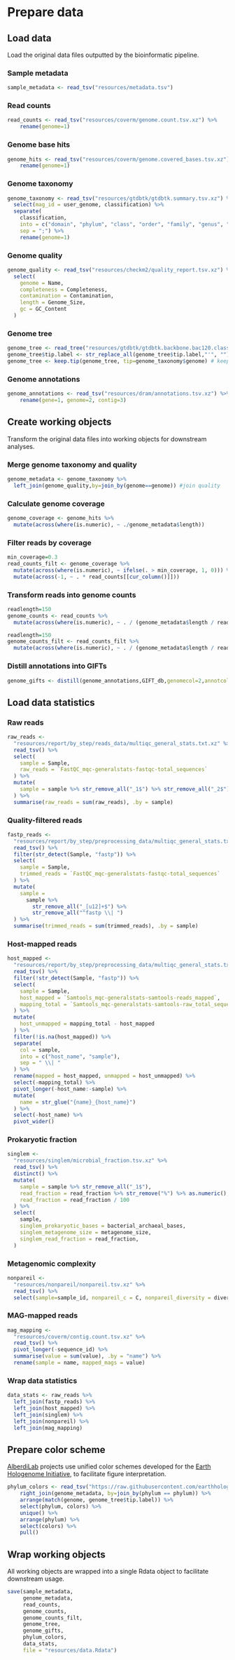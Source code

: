 # Prepare data

## Load data

Load the original data files outputted by the bioinformatic pipeline.

### Sample metadata

```r
sample_metadata <- read_tsv("resources/metadata.tsv")
```

### Read counts

```r
read_counts <- read_tsv("resources/coverm/genome.count.tsv.xz") %>%
    rename(genome=1)
```

### Genome base hits

```r
genome_hits <- read_tsv("resources/coverm/genome.covered_bases.tsv.xz") %>%
    rename(genome=1)
```

### Genome taxonomy

```r
genome_taxonomy <- read_tsv("resources/gtdbtk/gtdbtk.summary.tsv.xz") %>%
  select(mag_id = user_genome, classification) %>%
  separate(
    classification,
    into = c("domain", "phylum", "class", "order", "family", "genus", "species"),
    sep = ";") %>%
    rename(genome=1)
```

### Genome quality

```r
genome_quality <- read_tsv("resources/checkm2/quality_report.tsv.xz") %>%
  select(
    genome = Name, 
    completeness = Completeness, 
    contamination = Contamination,
    length = Genome_Size, 
    gc = GC_Content
  )
```

### Genome tree

```r
genome_tree <- read_tree("resources/gtdbtk/gtdbtk.backbone.bac120.classify.tree")
genome_tree$tip.label <- str_replace_all(genome_tree$tip.label,"'", "") #remove single quotes in MAG names
genome_tree <- keep.tip(genome_tree, tip=genome_taxonomy$genome) # keep only MAG tips
```

### Genome annotations

```r
genome_annotations <- read_tsv("resources/dram/annotations.tsv.xz") %>%
    rename(gene=1, genome=2, contig=3)
```

## Create working objects

Transform the original data files into working objects for downstream analyses.

### Merge genome taxonomy and quality

```r
genome_metadata <- genome_taxonomy %>%
  left_join(genome_quality,by=join_by(genome==genome)) #join quality
```

### Calculate genome coverage

```r
genome_coverage <- genome_hits %>%
  mutate(across(where(is.numeric), ~ ./genome_metadata$length))
```

### Filter reads by coverage

```r
min_coverage=0.3
read_counts_filt <- genome_coverage %>%
  mutate(across(where(is.numeric), ~ ifelse(. > min_coverage, 1, 0))) %>%
  mutate(across(-1, ~ . * read_counts[[cur_column()]])) 
```

### Transform reads into genome counts

```r
readlength=150
genome_counts <- read_counts %>%
  mutate(across(where(is.numeric), ~ . / (genome_metadata$length / readlength) ))
```

```r
readlength=150
genome_counts_filt <- read_counts_filt %>%
  mutate(across(where(is.numeric), ~ . / (genome_metadata$length / readlength) ))
```

### Distill annotations into GIFTs 

```r
genome_gifts <- distill(genome_annotations,GIFT_db,genomecol=2,annotcol=c(9,10,19), verbosity=F)
```

## Load data statistics

### Raw reads

```r
raw_reads <-
  "resources/report/by_step/reads_data/multiqc_general_stats.txt.xz" %>%
  read_tsv() %>%
  select(
    sample = Sample,
    raw_reads = `FastQC_mqc-generalstats-fastqc-total_sequences`
  ) %>%
  mutate(
    sample = sample %>% str_remove_all("_1$") %>% str_remove_all("_2$")
  ) %>%
  summarise(raw_reads = sum(raw_reads), .by = sample)
```

### Quality-filtered reads

```r
fastp_reads <-
  "resources/report/by_step/preprocessing_data/multiqc_general_stats.txt.xz" %>%
  read_tsv() %>%
  filter(str_detect(Sample, "fastp")) %>%
  select(
    sample = Sample,
    trimmed_reads = `FastQC_mqc-generalstats-fastqc-total_sequences`
  ) %>%
  mutate(
    sample =
      sample %>%
        str_remove_all("_[u12]+$") %>%
        str_remove_all("^fastp \\| ")
  ) %>%
  summarise(trimmed_reads = sum(trimmed_reads), .by = sample)
```

### Host-mapped reads

```r
host_mapped <-
  "resources/report/by_step/preprocessing_data/multiqc_general_stats.txt.xz" %>%
  read_tsv() %>%
  filter(!str_detect(Sample, "fastp")) %>%
  select(
    sample = Sample,
    host_mapped = `Samtools_mqc-generalstats-samtools-reads_mapped`,
    mapping_total = `Samtools_mqc-generalstats-samtools-raw_total_sequences`
  ) %>%
  mutate(
    host_unmapped = mapping_total - host_mapped
  ) %>%
  filter(!is.na(host_mapped)) %>%
  separate(
    col = sample,
    into = c("host_name", "sample"),
    sep = " \\| "
  ) %>%
  rename(mapped = host_mapped, unmapped = host_unmapped) %>%
  select(-mapping_total) %>%
  pivot_longer(-host_name:-sample) %>%
  mutate(
    name = str_glue("{name}_{host_name}")
  ) %>%
  select(-host_name) %>%
  pivot_wider()
```

### Prokaryotic fraction

```r
singlem <-
  "resources/singlem/microbial_fraction.tsv.xz" %>%
  read_tsv() %>%
  distinct() %>%
  mutate(
    sample = sample %>% str_remove_all("_1$"),
    read_fraction = read_fraction %>% str_remove("%") %>% as.numeric(),
    read_fraction = read_fraction / 100
  ) %>%
  select(
    sample,
    singlem_prokaryotic_bases = bacterial_archaeal_bases,
    singlem_metagenome_size = metagenome_size,
    singlem_read_fraction = read_fraction,
  )
```

### Metagenomic complexity

```r
nonpareil <-
  "resources/nonpareil/nonpareil.tsv.xz" %>%
  read_tsv() %>%
  select(sample=sample_id, nonpareil_c = C, nonpareil_diversity = diversity)
```

### MAG-mapped reads

```r
mag_mapping <-
  "resources/coverm/contig.count.tsv.xz" %>%
  read_tsv() %>%
  pivot_longer(-sequence_id) %>%
  summarise(value = sum(value), .by = "name") %>%
  rename(sample = name, mapped_mags = value)
```

### Wrap data statistics

```r
data_stats <- raw_reads %>%
  left_join(fastp_reads) %>%
  left_join(host_mapped) %>%
  left_join(singlem) %>%
  left_join(nonpareil) %>%
  left_join(mag_mapping)
```

## Prepare color scheme

[AlberdiLab](www.alberdilab.dk) projects use unified color schemes developed for the [Earth Hologenome Initiative](www.earthhologenome.org), to facilitate figure interpretation.

```r
phylum_colors <- read_tsv("https://raw.githubusercontent.com/earthhologenome/EHI_taxonomy_colour/main/ehi_phylum_colors.tsv") %>%
    right_join(genome_metadata, by=join_by(phylum == phylum)) %>%
    arrange(match(genome, genome_tree$tip.label)) %>%
    select(phylum, colors) %>% 
    unique() %>%
    arrange(phylum) %>%
    select(colors) %>%
    pull()
```

## Wrap working objects

All working objects are wrapped into a single Rdata object to facilitate downstream usage.

```r
save(sample_metadata, 
     genome_metadata, 
     read_counts, 
     genome_counts, 
     genome_counts_filt, 
     genome_tree,
     genome_gifts, 
     phylum_colors,
     data_stats,
     file = "resources/data.Rdata")
```
